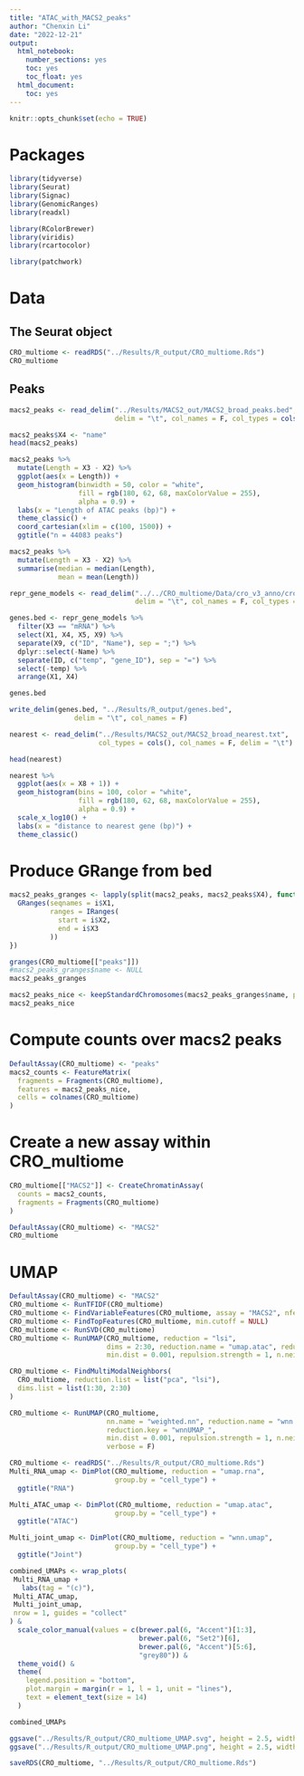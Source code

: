 ```yaml
---
title: "ATAC_with_MACS2_peaks"
author: "Chenxin Li"
date: "2022-12-21"
output:  
  html_notebook:
    number_sections: yes
    toc: yes
    toc_float: yes
  html_document:
    toc: yes
---
```


```r
knitr::opts_chunk$set(echo = TRUE)
```

# Packages
```r
library(tidyverse)
library(Seurat) 
library(Signac)
library(GenomicRanges)
library(readxl)

library(RColorBrewer)
library(viridis)
library(rcartocolor)

library(patchwork)
```

# Data 
## The Seurat object 
```r
CRO_multiome <- readRDS("../Results/R_output/CRO_multiome.Rds")
CRO_multiome
```

## Peaks
```r
macs2_peaks <- read_delim("../Results/MACS2_out/MACS2_broad_peaks.bed",
                          delim = "\t", col_names = F, col_types = cols())

macs2_peaks$X4 <- "name"
head(macs2_peaks)
```

```r
macs2_peaks %>% 
  mutate(Length = X3 - X2) %>% 
  ggplot(aes(x = Length)) +
  geom_histogram(binwidth = 50, color = "white", 
                 fill = rgb(180, 62, 68, maxColorValue = 255),
                 alpha = 0.9) +
  labs(x = "Length of ATAC peaks (bp)") +
  theme_classic() +
  coord_cartesian(xlim = c(100, 1500)) +
  ggtitle("n = 44083 peaks")


```

```r
macs2_peaks %>% 
  mutate(Length = X3 - X2) %>% 
  summarise(median = median(Length),
            mean = mean(Length))
```


```r
repr_gene_models <- read_delim("../../CRO_multiome/Data/cro_v3_anno/cro_v3.gene_models.repr.gff3", 
                               delim = "\t", col_names = F, col_types = cols())
```

```r
genes.bed <- repr_gene_models %>% 
  filter(X3 == "mRNA") %>% 
  select(X1, X4, X5, X9) %>% 
  separate(X9, c("ID", "Name"), sep = ";") %>% 
  dplyr::select(-Name) %>% 
  separate(ID, c("temp", "gene_ID"), sep = "=") %>% 
  select(-temp) %>% 
  arrange(X1, X4)

genes.bed
```

```r
write_delim(genes.bed, "../Results/R_output/genes.bed",
                delim = "\t", col_names = F)
```

```r
nearest <- read_delim("../Results/MACS2_out/MACS2_broad_nearest.txt",
                      col_types = cols(), col_names = F, delim = "\t")

head(nearest)
```
```r
nearest %>% 
  ggplot(aes(x = X8 + 1)) +
  geom_histogram(bins = 100, color = "white", 
                 fill = rgb(180, 62, 68, maxColorValue = 255),
                 alpha = 0.9) +
  scale_x_log10() +
  labs(x = "distance to nearest gene (bp)") +
  theme_classic() 
```


# Produce GRange from bed
```r
macs2_peaks_granges <- lapply(split(macs2_peaks, macs2_peaks$X4), function(i){
  GRanges(seqnames = i$X1,
          ranges = IRanges(
            start = i$X2,
            end = i$X3
          ))
})

granges(CRO_multiome[["peaks"]])
#macs2_peaks_granges$name <- NULL
macs2_peaks_granges
```
```r
macs2_peaks_nice <- keepStandardChromosomes(macs2_peaks_granges$name, pruning.mode = "coarse")
macs2_peaks_nice
```

# Compute counts over macs2 peaks 
```r
DefaultAssay(CRO_multiome) <- "peaks"
macs2_counts <- FeatureMatrix(
  fragments = Fragments(CRO_multiome),
  features = macs2_peaks_nice,
  cells = colnames(CRO_multiome)
)
```


# Create a new assay within CRO_multiome 
```r
CRO_multiome[["MACS2"]] <- CreateChromatinAssay(
  counts = macs2_counts,
  fragments = Fragments(CRO_multiome)
)

DefaultAssay(CRO_multiome) <- "MACS2"
CRO_multiome
```


# UMAP 
```r
DefaultAssay(CRO_multiome) <- "MACS2" 
CRO_multiome <- RunTFIDF(CRO_multiome)
CRO_multiome <- FindVariableFeatures(CRO_multiome, assay = "MACS2", nfeatures = 5000)
CRO_multiome <- FindTopFeatures(CRO_multiome, min.cutoff = NULL)
CRO_multiome <- RunSVD(CRO_multiome)
CRO_multiome <- RunUMAP(CRO_multiome, reduction = "lsi", 
                        dims = 2:30, reduction.name = "umap.atac", reduction.key = "atacUMAP_",
                        min.dist = 0.001, repulsion.strength = 1, n.neighbors = 30, spread = 1)

CRO_multiome <- FindMultiModalNeighbors(
  CRO_multiome, reduction.list = list("pca", "lsi"), 
  dims.list = list(1:30, 2:30)
)

CRO_multiome <- RunUMAP(CRO_multiome, 
                        nn.name = "weighted.nn", reduction.name = "wnn.umap",
                        reduction.key = "wnnUMAP_",
                        min.dist = 0.001, repulsion.strength = 1, n.neighbors = 30, spread = 1,
                        verbose = F)

```

```r
CRO_multiome <- readRDS("../Results/R_output/CRO_multiome.Rds")
Multi_RNA_umap <- DimPlot(CRO_multiome, reduction = "umap.rna", 
                          group.by = "cell_type") +
  ggtitle("RNA")

Multi_ATAC_umap <- DimPlot(CRO_multiome, reduction = "umap.atac", 
                          group.by = "cell_type") +
  ggtitle("ATAC")

Multi_joint_umap <- DimPlot(CRO_multiome, reduction = "wnn.umap", 
                          group.by = "cell_type") +
  ggtitle("Joint")

combined_UMAPs <- wrap_plots(
 Multi_RNA_umap + 
   labs(tag = "(c)"),
 Multi_ATAC_umap,
 Multi_joint_umap,
 nrow = 1, guides = "collect"
) &
  scale_color_manual(values = c(brewer.pal(6, "Accent")[1:3],
                                brewer.pal(6, "Set2")[6],
                                brewer.pal(6, "Accent")[5:6],
                                "grey80")) &
  theme_void() &
  theme(
    legend.position = "bottom",
    plot.margin = margin(r = 1, l = 1, unit = "lines"),
    text = element_text(size = 14)
  ) 

combined_UMAPs

ggsave("../Results/R_output/CRO_multiome_UMAP.svg", height = 2.5, width = 7, bg = "white")
ggsave("../Results/R_output/CRO_multiome_UMAP.png", height = 2.5, width = 7, bg = "white")
```
```r
saveRDS(CRO_multiome, "../Results/R_output/CRO_multiome.Rds")
```

